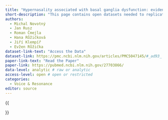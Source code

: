```yaml
---
title: "Hypernasality associated with basal ganglia dysfunction: evidence from Parkinson's disease and Huntington's disease"
short-description: "This page contains open datasets needed to replicate the primary outcomes for the study “Hypernasality associated with basal ganglia dysfunction: evidence from Parkinson's disease and Huntington's disease”."
authors:
  - Michal Novotný
  - Jan Rusz
  - Roman Čmejla
  - Hana Růžičková
  - Jiří Klempíř
  - Evžen Růžička
dataset-link-text: "Access the Data"
dataset-link: https://pmc.ncbi.nlm.nih.gov/articles/PMC5047145/#_ad93_
paper-link-text: "Read the Paper"
paper-link: https://pubmed.ncbi.nlm.nih.gov/27703866/
data-level: analytic # raw or analytic
access-level: open # open or restricted
categories:
  - Voice & Resonance
editor: source
---
```


{{<meta short-description>}}
